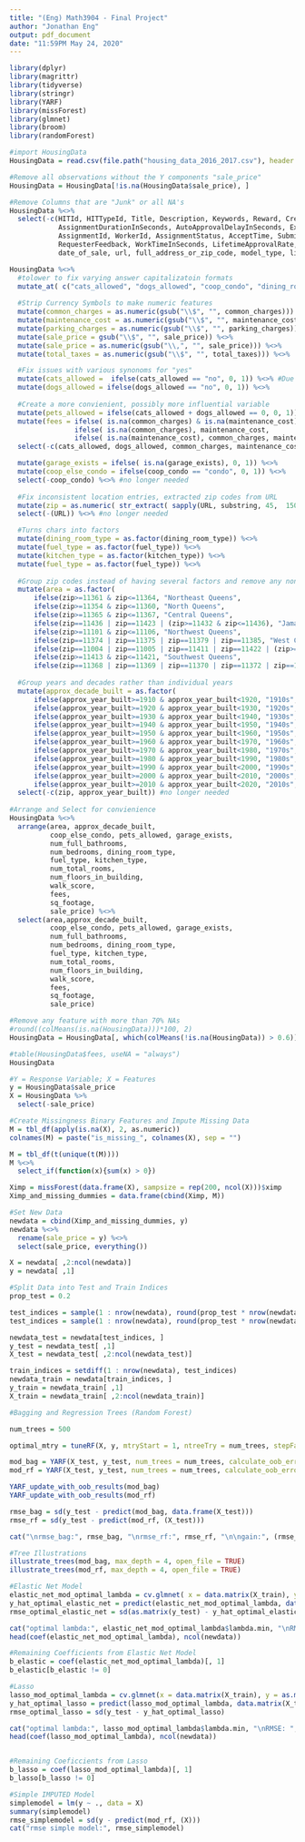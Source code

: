 ```yaml
---
title: "(Eng) Math3904 - Final Project"
author: "Jonathan Eng"
output: pdf_document
date: "11:59PM May 24, 2020"
---
```


```r
library(dplyr)
library(magrittr)
library(tidyverse)
library(stringr)
library(YARF)
library(missForest)
library(glmnet)
library(broom)
library(randomForest)
```

```r
#import HousingData
HousingData = read.csv(file.path("housing_data_2016_2017.csv"), header = TRUE)

#Remove all observations without the Y components "sale_price"
HousingData = HousingData[!is.na(HousingData$sale_price), ]

#Remove Columns that are "Junk" or all NA's
HousingData %<>%
  select(-c(HITId, HITTypeId, Title, Description, Keywords, Reward, CreationTime, MaxAssignments, RequesterAnnotation, 
            AssignmentDurationInSeconds, AutoApprovalDelayInSeconds, Expiration, NumberOfSimilarHITs, LifetimeInSeconds, 
            AssignmentId, WorkerId, AssignmentStatus, AcceptTime, SubmitTime, AutoApprovalTime, ApprovalTime, RejectionTime, 
            RequesterFeedback, WorkTimeInSeconds, LifetimeApprovalRate, Last30DaysApprovalRate, Last7DaysApprovalRate, 
            date_of_sale, url, full_address_or_zip_code, model_type, listing_price_to_nearest_1000, community_district_num))

HousingData %<>%
  #tolower to fix varying answer capitalizatoin formats 
  mutate_at( c("cats_allowed", "dogs_allowed", "coop_condo", "dining_room_type", "fuel_type", "kitchen_type"), tolower) %<>%
  
  #Strip Currency Symbols to make numeric features
  mutate(common_charges = as.numeric(gsub("\\$", "", common_charges))) %<>%
  mutate(maintenance_cost = as.numeric(gsub("\\$", "", maintenance_cost))) %<>%
  mutate(parking_charges = as.numeric(gsub("\\$", "", parking_charges))) %<>%
  mutate(sale_price = gsub("\\$", "", sale_price)) %<>%
  mutate(sale_price = as.numeric(gsub("\\,", "", sale_price))) %<>%
  mutate(total_taxes = as.numeric(gsub("\\$", "", total_taxes))) %<>%

  #Fix issues with various synonoms for "yes"
  mutate(cats_allowed =  ifelse(cats_allowed == "no", 0, 1)) %<>% #Due to multiple yes values we use no to make binary
  mutate(dogs_allowed = ifelse(dogs_allowed == "no", 0, 1)) %<>%
  
  #Create a more convienient, possibly more influential variable
  mutate(pets_allowed = ifelse(cats_allowed + dogs_allowed == 0, 0, 1)) %<>% 
  mutate(fees = ifelse( is.na(common_charges) & is.na(maintenance_cost),  NA, 
                ifelse( is.na(common_charges), maintenance_cost, 
                ifelse( is.na(maintenance_cost), common_charges, maintenance_cost + common_charges )))) %<>%
  select(-c(cats_allowed, dogs_allowed, common_charges, maintenance_cost)) %<>% #no longer needed

  mutate(garage_exists = ifelse( is.na(garage_exists), 0, 1)) %<>%
  mutate(coop_else_condo = ifelse(coop_condo == "condo", 0, 1)) %<>%
  select(-coop_condo) %<>% #no longer needed
  
  #Fix inconsistent location entries, extracted zip codes from URL
  mutate(zip = as.numeric( str_extract( sapply(URL, substring, 45,  150), "\\d{5}"))) %<>% 
  select(-(URL)) %<>% #no longer needed

  #Turns chars into factors
  mutate(dining_room_type = as.factor(dining_room_type)) %<>%
  mutate(fuel_type = as.factor(fuel_type)) %<>%
  mutate(kitchen_type = as.factor(kitchen_type)) %<>%
  mutate(fuel_type = as.factor(fuel_type)) %<>%
  
  #Group zip codes instead of having several factors and remove any non-Queens zipcodes if there are any
  mutate(area = as.factor(
      ifelse(zip>=11361 & zip<=11364, "Northeast Queens",
      ifelse(zip>=11354 & zip<=11360, "North Queens",
      ifelse(zip>=11365 & zip<=11367, "Central Queens",
      ifelse(zip==11436 | zip==11423 | (zip>=11432 & zip<=11436), "Jamaica",
      ifelse(zip>=11101 & zip<=11106, "Northwest Queens",
      ifelse(zip==11374 | zip==11375 | zip==11379 | zip==11385, "West Central Queens", 
      ifelse(zip==11004 | zip==11005 | zip==11411 | zip==11422 | (zip>=11426 & zip<=11429), "Southest Queens",
      ifelse(zip>=11413 & zip<=11421, "Southwest Queens", 
      ifelse(zip==11368 | zip==11369 | zip==11370 | zip==11372 | zip==11373 | zip==11377 | zip==11378, "West Queens", NA))))))))))) %<>%
  
  #Group years and decades rather than individual years
  mutate(approx_decade_built = as.factor(
      ifelse(approx_year_built>=1910 & approx_year_built<1920, "1910s",
      ifelse(approx_year_built>=1920 & approx_year_built<1930, "1920s",
      ifelse(approx_year_built>=1930 & approx_year_built<1940, "1930s",
      ifelse(approx_year_built>=1940 & approx_year_built<1950, "1940s",
      ifelse(approx_year_built>=1950 & approx_year_built<1960, "1950s",
      ifelse(approx_year_built>=1960 & approx_year_built<1970, "1960s",
      ifelse(approx_year_built>=1970 & approx_year_built<1980, "1970s",
      ifelse(approx_year_built>=1980 & approx_year_built<1990, "1980s",
      ifelse(approx_year_built>=1990 & approx_year_built<2000, "1990s",
      ifelse(approx_year_built>=2000 & approx_year_built<2010, "2000s",
      ifelse(approx_year_built>=2010 & approx_year_built<2020, "2010s", NA ))))))))))))) %<>%
  select(-c(zip, approx_year_built)) #no longer needed 
  
#Arrange and Select for convienience
HousingData %<>%
  arrange(area, approx_decade_built,
          coop_else_condo, pets_allowed, garage_exists,
          num_full_bathrooms,
          num_bedrooms, dining_room_type,
          fuel_type, kitchen_type,
          num_total_rooms,
          num_floors_in_building,
          walk_score,
          fees,
          sq_footage,
          sale_price) %<>%
  select(area,approx_decade_built,
          coop_else_condo, pets_allowed, garage_exists,
          num_full_bathrooms,
          num_bedrooms, dining_room_type,
          fuel_type, kitchen_type,
          num_total_rooms,
          num_floors_in_building,
          walk_score,
          fees,
          sq_footage,
          sale_price)

#Remove any feature with more than 70% NAs
#round((colMeans(is.na(HousingData)))*100, 2)
HousingData = HousingData[, which(colMeans(!is.na(HousingData)) > 0.6)] 

#table(HousingData$fees, useNA = "always")
HousingData
```

```r
#Y = Response Variable; X = Features
y = HousingData$sale_price
X = HousingData %>%
  select(-sale_price)
```

```r
#Create Missingness Binary Features and Impute Missing Data 
M = tbl_df(apply(is.na(X), 2, as.numeric))
colnames(M) = paste("is_missing_", colnames(X), sep = "")

M = tbl_df(t(unique(t(M))))
M %<>% 
  select_if(function(x){sum(x) > 0})

Ximp = missForest(data.frame(X), sampsize = rep(200, ncol(X)))$ximp
Ximp_and_missing_dummies = data.frame(cbind(Ximp, M))
```

```r
#Set New Data
newdata = cbind(Ximp_and_missing_dummies, y)
newdata %<>%
  rename(sale_price = y) %<>%
  select(sale_price, everything())

X = newdata[ ,2:ncol(newdata)]
y = newdata[ ,1]
```

```r
#Split Data into Test and Train Indices
prop_test = 0.2

test_indices = sample(1 : nrow(newdata), round(prop_test * nrow(newdata)))
test_indices = sample(1 : nrow(newdata), round(prop_test * nrow(newdata)))

newdata_test = newdata[test_indices, ]
y_test = newdata_test[ ,1]
X_test = newdata_test[ ,2:ncol(newdata_test)]

train_indices = setdiff(1 : nrow(newdata), test_indices)
newdata_train = newdata[train_indices, ]
y_train = newdata_train[ ,1]
X_train = newdata_train[ ,2:ncol(newdata_train)]
```

```r
#Bagging and Regression Trees (Random Forest)

num_trees = 500

optimal_mtry = tuneRF(X, y, mtryStart = 1, ntreeTry = num_trees, stepFactor =  2, plot = FALSE, doBest = FALSE)

mod_bag = YARF(X_test, y_test, num_trees = num_trees, calculate_oob_error = FALSE, mtry = optimal_mtry[nrow(optimal_mtry)]) 
mod_rf = YARF(X_test, y_test, num_trees = num_trees, calculate_oob_error = FALSE, mtry = optimal_mtry[nrow(optimal_mtry)])

YARF_update_with_oob_results(mod_bag)
YARF_update_with_oob_results(mod_rf)

rmse_bag = sd(y_test - predict(mod_bag, data.frame(X_test)))
rmse_rf = sd(y_test - predict(mod_rf, (X_test)))

cat("\nrmse_bag:", rmse_bag, "\nrmse_rf:", rmse_rf, "\n\ngain:", (rmse_bag - rmse_rf) / rmse_bag * 100, "%\n")
```

```r
#Tree Illustrations
illustrate_trees(mod_bag, max_depth = 4, open_file = TRUE)
illustrate_trees(mod_rf, max_depth = 4, open_file = TRUE)
```

```r
#Elastic Net Model
elastic_net_mod_optimal_lambda = cv.glmnet( x = data.matrix(X_train), y = as.matrix(y_train), alpha = 0.5, lambda = 10^seq(-7, 7, by = 0.1))
y_hat_optimal_elastic_net = predict(elastic_net_mod_optimal_lambda, data.matrix(X_test))
rmse_optimal_elastic_net = sd(as.matrix(y_test) - y_hat_optimal_elastic_net)

cat("optimal lambda:", elastic_net_mod_optimal_lambda$lambda.min, "\nRMSE: ", rmse_optimal_elastic_net, "\n\n")
head(coef(elastic_net_mod_optimal_lambda), ncol(newdata))

#Remaining Coefficients from Elastic Net Model
b_elastic = coef(elastic_net_mod_optimal_lambda)[, 1]
b_elastic[b_elastic != 0]
```

```r
#Lasso 
lasso_mod_optimal_lambda = cv.glmnet(x = data.matrix(X_train), y = as.matrix(y_train), alpha = 1, lambda = 10^seq(-7, 7, by = 0.1))
y_hat_optimal_lasso = predict(lasso_mod_optimal_lambda, data.matrix(X_test))
rmse_optimal_lasso = sd(y_test - y_hat_optimal_lasso)

cat("optimal lambda:", lasso_mod_optimal_lambda$lambda.min, "\nRMSE: ", rmse_optimal_lasso, "\n\n")
head(coef(lasso_mod_optimal_lambda), ncol(newdata))


#Remaining Coeficcients from Lasso
b_lasso = coef(lasso_mod_optimal_lambda)[, 1]
b_lasso[b_lasso != 0]
```

```r
#Simple IMPUTED Model 
simplemodel = lm(y ~ ., data = X)
summary(simplemodel)
rmse_simplemodel = sd(y - predict(mod_rf, (X)))
cat("rmse simple model:", rmse_simplemodel)
```
